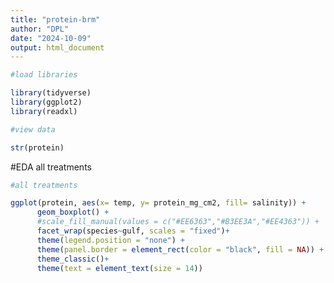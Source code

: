 ```yaml
---
title: "protein-brm"
author: "DPL"
date: "2024-10-09"
output: html_document
---
```


```r

#load libraries

library(tidyverse)
library(ggplot2)
library(readxl)

#view data

str(protein)

```

#EDA all treatments

```r
#all treatments

ggplot(protein, aes(x= temp, y= protein_mg_cm2, fill= salinity)) +
      geom_boxplot() +
      #scale_fill_manual(values = c("#EE6363","#B3EE3A","#EE4363")) +
      facet_wrap(species~gulf, scales = "fixed")+
      theme(legend.position = "none") +
      theme(panel.border = element_rect(color = "black", fill = NA)) +
      theme_classic()+
      theme(text = element_text(size = 14))
```

